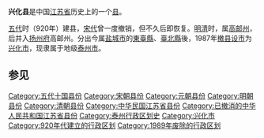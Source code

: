 {{expand|time=2014-07-25T01:49:09+00:00}}
{{unreferenced|time=2014-07-25T01:49:09+00:00}}
'''兴化县'''是中国[[江苏省|江苏省]]历史上的一个[[县|县]]。

[[五代|五代]]时（920年）建县，[[宋代|宋代]]曾一度撤销，但不久后即恢复。[[明朝|明]][[清朝|清]]时，属[[高邮州|高邮州]]，后并入[[扬州府|扬州府]]高邮州。分出今属[[盐城市|盐城市]]的[[東臺縣|東臺縣]]、[[大豐區|臺北縣]]後，1987年[[撤县设市|撤县设市]]为[[兴化市|兴化市]]，现隶属于地级[[泰州市|泰州市]]。

==参见==
{{see also|兴化市}}
{{see also|兴化历史}}

{{中華民國江蘇省行政區劃}}
[[Category:五代十国县份|Category:五代十国县份]]
[[Category:宋朝县份|Category:宋朝县份]]
[[Category:元朝县份|Category:元朝县份]]
[[Category:明朝县份|Category:明朝县份]]
[[Category:清朝县份|Category:清朝县份]]
[[Category:中华民国江苏省县份|Category:中华民国江苏省县份]]
[[Category:已撤消的中华人民共和国江苏省县份|Category:已撤消的中华人民共和国江苏省县份]]
[[Category:泰州行政区划史|Category:泰州行政区划史]]
[[Category:兴化市|Category:兴化市]]
[[Category:920年代建立的行政区划|Category:920年代建立的行政区划]]
[[Category:1989年废除的行政区划|Category:1989年废除的行政区划]]